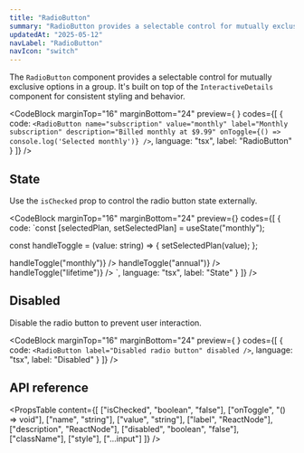 ```yaml
---
title: "RadioButton"
summary: "RadioButton provides a selectable control for mutually exclusive options with customizable labels and styling."
updatedAt: "2025-05-12"
navLabel: "RadioButton"
navIcon: "switch"
---
```


The `RadioButton` component provides a selectable control for mutually exclusive options in a group. It's built on top of the `InteractiveDetails` component for consistent styling and behavior.

<CodeBlock
  marginTop="16"
  marginBottom="24"
  preview={
    <RadioButton
      name="subscription"
      value="monthly"
      label="Monthly subscription"
      description="Billed monthly at $9.99"
    />
  }
  codes={[
    {
      code:
`<RadioButton
    name="subscription"
    value="monthly"
    label="Monthly subscription"
    description="Billed monthly at $9.99"
    onToggle={() => console.log('Selected monthly')}
/>`,
      language: "tsx",
      label: "RadioButton"
    }
  ]}
/>

## State

Use the `isChecked` prop to control the radio button state externally.

<CodeBlock
  marginTop="16"
  marginBottom="24"
  preview={<SubscriptionRadioGroup />}
  codes={[
    {
      code:
`const [selectedPlan, setSelectedPlan] = useState<string>("monthly");

const handleToggle = (value: string) => {
    setSelectedPlan(value);
};

<Column gap="16">
    <RadioButton
      name="subscription"
      value="monthly"
      label="Monthly subscription"
      description="Billed monthly at $9.99"
      isChecked={selectedPlan === "monthly"}
      onToggle={() => handleToggle("monthly")}
    />
    <RadioButton
      name="subscription"
      value="annual"
      label="Annual subscription"
      description="Billed annually at $99.99"
      isChecked={selectedPlan === "annual"}
      onToggle={() => handleToggle("annual")}
    />
    <RadioButton
      name="subscription"
      value="lifetime"
      label="Lifetime access"
      description="One-time payment of $299.99"
      isChecked={selectedPlan === "lifetime"}
      onToggle={() => handleToggle("lifetime")}
    />
</Column>`,
      language: "tsx",
      label: "State"
    }
  ]}
/>

## Disabled

Disable the radio button to prevent user interaction.

<CodeBlock
  marginTop="16"
  marginBottom="24"
  preview={
    <RadioButton
      label="Disabled radio button"
      disabled
    />
  }
  codes={[
    {
      code:
`<RadioButton
    label="Disabled radio button"
    disabled
/>`,
      language: "tsx",
      label: "Disabled"
    }
  ]}
/>

## API reference

<PropsTable
  content={[
    ["isChecked", "boolean", "false"],
    ["onToggle", "() => void"],
    ["name", "string"],
    ["value", "string"],
    ["label", "ReactNode"],
    ["description", "ReactNode"],
    ["disabled", "boolean", "false"],
    ["className"],
    ["style"],
    ["...input"]
  ]}
/>